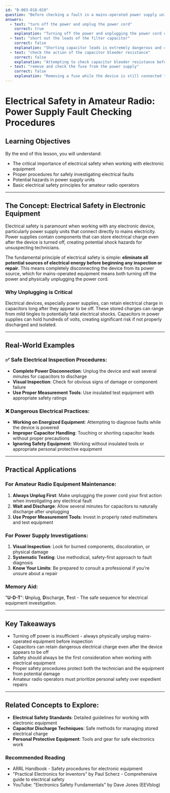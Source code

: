 ```yaml
---
id: "B-003-018-010"
question: "Before checking a fault in a mains-operated power supply unit, it would be safest to first:"
answers:
  - text: "turn off the power and unplug the power cord"
    correct: true
    explanation: "Turning off the power and unplugging the power cord completely eliminates the risk of electrical shock when examining an electronic device. This is the fundamental safety procedure for any electrical or electronic equipment maintenance, especially in power supply units that can hold dangerous levels of stored electrical charge even when the device appears to be off."
  - text: "short out the leads of the filter capacitor"
    correct: false
    explanation: "Shorting capacitor leads is extremely dangerous and can cause sparks, potential equipment damage, or personal injury. Capacitors in power supplies can store significant electrical charge even after the power is disconnected, and attempting to short them without proper safety precautions can lead to dangerous electrical arcing or personal injury."
  - text: "check the action of the capacitor bleeder resistance"
    correct: false
    explanation: "Attempting to check capacitor bleeder resistance before disconnecting power is unsafe. Bleeder resistors are designed to discharge capacitors, but they may not completely eliminate stored electrical charge, leaving potential shock hazards for the technician performing the inspection."
  - text: "remove and check the fuse from the power supply"
    correct: false
    explanation: "Removing a fuse while the device is still connected to mains power is extremely dangerous. The fuse itself does not provide protection from electrical shock, and manipulating it without first disconnecting power could expose the technician to potentially lethal electrical current."
---
```


# Electrical Safety in Amateur Radio: Power Supply Fault Checking Procedures

## Learning Objectives
By the end of this lesson, you will understand:
- The critical importance of electrical safety when working with electronic equipment
- Proper procedures for safely investigating electrical faults
- Potential hazards in power supply units
- Basic electrical safety principles for amateur radio operators

---

## The Concept: Electrical Safety in Electronic Equipment

Electrical safety is paramount when working with any electronic device, particularly power supply units that connect directly to mains electricity. Power supplies contain components that can store electrical charge even after the device is turned off, creating potential shock hazards for unsuspecting technicians.

The fundamental principle of electrical safety is simple: **eliminate all potential sources of electrical energy before beginning any inspection or repair**. This means completely disconnecting the device from its power source, which for mains-operated equipment means both turning off the power and physically unplugging the power cord.

### Why Unplugging is Critical

Electrical devices, especially power supplies, can retain electrical charge in capacitors long after they appear to be off. These stored charges can range from mild tingles to potentially fatal electrical shocks. Capacitors in power supplies can hold hundreds of volts, creating significant risk if not properly discharged and isolated.

---

## Real-World Examples

### ✅ Safe Electrical Inspection Procedures:
- **Complete Power Disconnection**: Unplug the device and wait several minutes for capacitors to discharge
- **Visual Inspection**: Check for obvious signs of damage or component failure
- **Use Proper Measurement Tools**: Use insulated test equipment with appropriate safety ratings

### ❌ Dangerous Electrical Practices:
- **Working on Energized Equipment**: Attempting to diagnose faults while the device is powered
- **Improper Capacitor Handling**: Touching or shorting capacitor leads without proper precautions
- **Ignoring Safety Equipment**: Working without insulated tools or appropriate personal protective equipment

---

## Practical Applications

### For Amateur Radio Equipment Maintenance:
1. **Always Unplug First**: Make unplugging the power cord your first action when investigating any electrical fault
2. **Wait and Discharge**: Allow several minutes for capacitors to naturally discharge after unplugging
3. **Use Proper Measurement Tools**: Invest in properly rated multimeters and test equipment

### For Power Supply Investigations:
1. **Visual Inspection**: Look for burned components, discoloration, or physical damage
2. **Systematic Testing**: Use methodical, safety-first approach to fault diagnosis
3. **Know Your Limits**: Be prepared to consult a professional if you're unsure about a repair

### Memory Aid:
"**U-D-T**": **U**nplug, **D**ischarge, **T**est - The safe sequence for electrical equipment investigation.

---

## Key Takeaways

- Turning off power is insufficient - always physically unplug mains-operated equipment before inspection
- Capacitors can retain dangerous electrical charge even after the device appears to be off
- Safety should always be the first consideration when working with electrical equipment
- Proper safety procedures protect both the technician and the equipment from potential damage
- Amateur radio operators must prioritize personal safety over expedient repairs

---

## Related Concepts to Explore:
- **Electrical Safety Standards**: Detailed guidelines for working with electronic equipment
- **Capacitor Discharge Techniques**: Safe methods for managing stored electrical charge
- **Personal Protective Equipment**: Tools and gear for safe electronics work

### Recommended Reading
- ARRL Handbook - Safety procedures for electronic equipment
- "Practical Electronics for Inventors" by Paul Scherz - Comprehensive guide to electrical safety
- YouTube: "Electronics Safety Fundamentals" by Dave Jones (EEVblog)